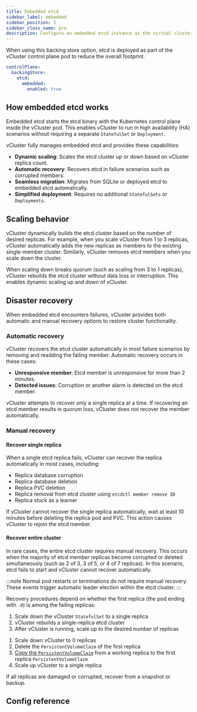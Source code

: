 ```yaml
---
title: Embedded etcd
sidebar_label: embedded
sidebar_position: 2
sidebar_class_name: pro
description: Configure an embedded etcd instance as the virtual cluster's backing store.
---
```



<ProAdmonition/>

When using this backing store option, etcd is deployed as part of the vCluster control plane pod to reduce the overall footprint.

<BackingStoreMigration/>

```yaml
controlPlane:
  backingStore:
    etcd:
      embedded:
        enabled: true
```

## How embedded etcd works

Embedded etcd starts the etcd binary with the Kubernetes control plane inside the vCluster pod. This enables vCluster to run in high availability (HA) scenarios without requiring a separate `StatefulSet` or `Deployment`.

vCluster fully manages embedded etcd and provides these capabilities:

- **Dynamic scaling**: Scales the etcd cluster up or down based on vCluster replica count.
- **Automatic recovery**: Recovers etcd in failure scenarios such as corrupted members.
- **Seamless migration**: Migrates from SQLite or deployed etcd to embedded etcd automatically.
- **Simplified deployment**: Requires no additional `StatefulSets` or `Deployments`.

## Scaling behavior

vCluster dynamically builds the etcd cluster based on the number of desired replicas. For example, when you scale vCluster from 1 to 3 replicas, vCluster automatically adds the new replicas as members to the existing single-member cluster. Similarly, vCluster removes etcd members when you scale down the cluster.

When scaling down breaks quorum (such as scaling from 3 to 1 replicas), vCluster rebuilds the etcd cluster without data loss or interruption. This enables dynamic scaling up and down of vCluster.

## Disaster recovery

When embedded etcd encounters failures, vCluster provides both automatic and manual recovery options to restore cluster functionality.

### Automatic recovery

vCluster recovers the etcd cluster automatically in most failure scenarios by removing and readding the failing member. Automatic recovery occurs in these cases:

- **Unresponsive member**: Etcd member is unresponsive for more than 2 minutes.
- **Detected issues**: Corruption or another alarm is detected on the etcd member.

vCluster attempts to recover only a single replica at a time. If recovering an etcd member results in quorum loss, vCluster does not recover the member automatically.

### Manual recovery

#### Recover single replica

When a single etcd replica fails, vCluster can recover the replica automatically in most cases, including:

- Replica database corruption
- Replica database deletion
- Replica PVC deletion
- Replica removal from etcd cluster using `etcdctl member remove ID`
- Replica stuck as a learner

If vCluster cannot recover the single replica automatically, wait at least 10 minutes before deleting the replica pod and PVC. This action causes vCluster to rejoin the etcd member.

#### Recover entire cluster

In rare cases, the entire etcd cluster requires manual recovery. This occurs when the majority of etcd member replicas become corrupted or deleted simultaneously (such as 2 of 3, 3 of 5, or 4 of 7 replicas). In this scenario, etcd fails to start and vCluster cannot recover automatically.

:::note
Normal pod restarts or terminations do not require manual recovery. These events trigger automatic leader election within the etcd cluster.
:::

Recovery procedures depend on whether the first replica (the pod ending with `-0`) is among the failing replicas:

<Tabs>
<TabItem value="first-replica-working" label="First replica is not failing">

1. Scale down the vCluster `StatefulSet` to a single replica
2. vCluster rebuilds a single-replica etcd cluster
3. After vCluster is running, scale up to the desired number of replicas

</TabItem>
<TabItem value="first-replica-failing" label="First replica is failing">

1. Scale down vCluster to 0 replicas
2. Delete the `PersistentVolumeClaim` of the first replica
3. [Copy the `PersistentVolumeClaim`](https://kubernetes.io/docs/concepts/storage/persistent-volumes/#volume-cloning) from a working replica to the first replica `PersistentVolumeClaim`
4. Scale up vCluster to a single replica

</TabItem>
<TabItem value="complete-data-loss" label="Complete data loss scenario">

If all replicas are damaged or corrupted, recover from a snapshot or backup.

</TabItem>
</Tabs>

## Config reference

<ConfigReference/>
